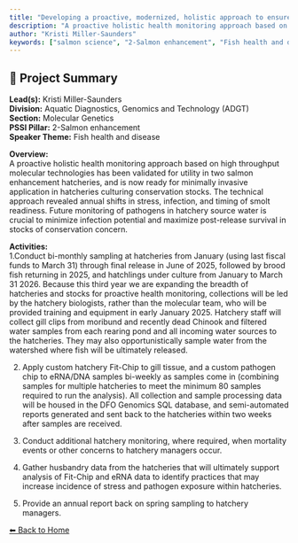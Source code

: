 ---
title: "Developing a proactive, modernized, holistic approach to ensure optimal health and condition of Hatchery Production"
description: "A proactive holistic health monitoring approach based on high throughput molecular technologies has been validated for utility in two salmon enhancement hatcheries, and is now ready for minimally invasive application in hatcheries culturing conservation stocks. The technical approach revealed annual shifts in stress, infection, and timing of smolt readiness. Future monitoring of pathogens in hatchery source water is crucial to minimize infection potential and maximize post-release survival in stocks of conservation concern."
author: "Kristi Miller-Saunders"
keywords: ["salmon science", "2-Salmon enhancement", "Fish health and disease", "Aquatic Diagnostics, Genomics and Technology (ADGT)", "Molecular Genetics"]
---

## 🧬 Project Summary

**Lead(s):** Kristi Miller-Saunders  
**Division:** Aquatic Diagnostics, Genomics and Technology (ADGT)  
**Section:** Molecular Genetics  
**PSSI Pillar:** 2-Salmon enhancement  
**Speaker Theme:** Fish health and disease  

**Overview:**  
A proactive holistic health monitoring approach based on high throughput molecular technologies has been validated for utility in two salmon enhancement hatcheries, and is now ready for minimally invasive application in hatcheries culturing conservation stocks. The technical approach revealed annual shifts in stress, infection, and timing of smolt readiness. Future monitoring of pathogens in hatchery source water is crucial to minimize infection potential and maximize post-release survival in stocks of conservation concern.   

**Activities:**  
1.Conduct bi-monthly sampling at hatcheries from January (using last fiscal funds to March 31) through final release in June of 2025, followed by brood fish returning in 2025, and hatchlings under culture from January to March 31 2026.  Because this third year we are expanding the breadth of hatcheries and stocks for proactive health monitoring, collections will be led by the hatchery biologists, rather than the molecular team, who will be provided training and equipment in early January 2025.  Hatchery staff will collect gill clips from moribund and recently dead Chinook and filtered water samples from each rearing pond and all incoming water sources to the hatcheries.  They may also opportunistically sample water from the watershed where fish will be ultimately released.   
2. Apply custom hatchery Fit-Chip to gill tissue, and a custom pathogen chip to eRNA/DNA samples bi-weekly as samples come in (combining samples for multiple hatcheries to meet the minimum 80 samples required to run the analysis).  All collection and sample processing data will be housed in the DFO Genomics SQL database, and semi-automated reports generated and sent back to the hatcheries within two weeks after samples are received. 
3. Conduct additional hatchery monitoring, where required, when mortality events or other concerns to hatchery managers occur. 
4. Gather husbandry data from the hatcheries that will ultimately support analysis of Fit-Chip and eRNA data to identify practices that may increase incidence of stress and pathogen exposure within hatcheries.
4. Provide an annual report back on spring sampling to hatchery managers.

[⬅ Back to Home](../index.qmd)
